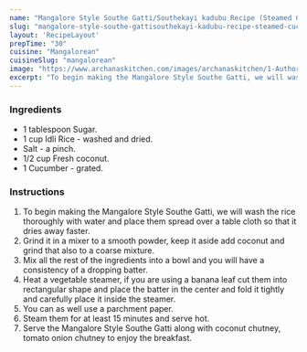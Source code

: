 ---
name: "Mangalore Style Southe Gatti/Southekayi kadubu Recipe (Steamed Cucumber Dumplings)"
slug: "mangalore-style-southe-gattisouthekayi-kadubu-recipe-steamed-cucumber-dumplings"
layout: 'RecipeLayout'
prepTime: "30"
cuisine: "Mangalorean"
cuisineSlug: "mangalorean"
image: "https://www.archanaskitchen.com/images/archanaskitchen/1-Author/sibyl_sunitha/Mangalore_Style_Southe_GattiSouthekayi_kadubu_Recipe_Steamed_Cucumber_Dumplings.jpg"
excerpt: "To begin making the Mangalore Style Southe Gatti, we will wash the rice thoroughly with water and place them spread over a table cloth so that it dries away faster"
---

### Ingredients

- 1 tablespoon Sugar.
- 1 cup Idli Rice - washed and dried.
- Salt - a pinch.
- 1/2 cup Fresh coconut.
- 1 Cucumber - grated.

### Instructions

1. To begin making the Mangalore Style Southe Gatti, we will wash the rice thoroughly with water and place them spread over a table cloth so that it dries away faster.
1. Grind it in a mixer to a smooth powder, keep it aside add coconut and grind that also to a coarse mixture.
1. Mix all the rest of the ingredients into a bowl and you will have a consistency of a dropping batter.
1. Heat a vegetable steamer, if you are using a banana leaf cut them into rectangular shape and place the batter in the center and fold it tightly and carefully place it inside the steamer.
1. You can as well use a parchment paper.
1. Steam them for at least 15 minutes and serve hot.
1. Serve the Mangalore Style Southe Gatti along with coconut chutney, tomato onion chutney to enjoy the breakfast.
